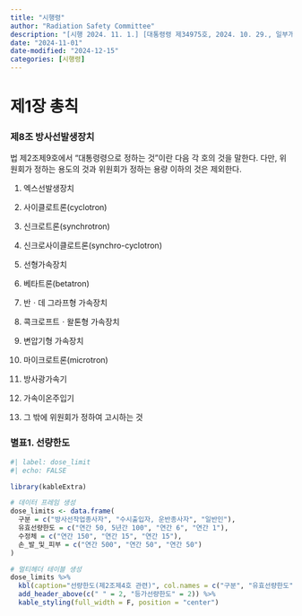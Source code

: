 ```yaml
---
title: "시행령"
author: "Radiation Safety Committee"
description: "[시행 2024. 11. 1.] [대통령령 제34975호, 2024. 10. 29., 일부개정]"
date: "2024-11-01"
date-modified: "2024-12-15"
categories: [시행령]
---
```


# 제1장 총칙

### 제8조 방사선발생장치

::: {.callout-note title="제8조(방사선발생장치)" collapse="open" appearance="minimal"}
법 제2조제9호에서 “대통령령으로 정하는 것”이란 다음 각 호의 것을 말한다.
다만, 위원회가 정하는 용도의 것과 위원회가 정하는 용량 이하의 것은 제외한다.

1.  엑스선발생장치

2.  사이클로트론(cyclotron)

3.  신크로트론(synchrotron)

4.  신크로사이클로트론(synchro-cyclotron)

5.  선형가속장치

6.  베타트론(betatron)

7.  반ㆍ데 그라프형 가속장치

8.  콕크로프트ㆍ왈톤형 가속장치

9.  변압기형 가속장치

10. 마이크로트론(microtron)

11. 방사광가속기

12. 가속이온주입기

13. 그 밖에 위원회가 정하여 고시하는 것
:::


### 별표1. 선량한도

```r
#| label: dose_limit
#| echo: FALSE

library(kableExtra)

# 데이터 프레임 생성
dose_limits <- data.frame(
  구분 = c("방사선작업종사자", "수시출입자, 운반종사자", "일반인"),
  유효선량한도 = c("연간 50, 5년간 100", "연간 6", "연간 1"),
  수정체 = c("연간 150", "연간 15", "연간 15"),
  손_발_및_피부 = c("연간 500", "연간 50", "연간 50")
)

# 멀티헤더 테이블 생성
dose_limits %>%
  kbl(caption="선량한도(제2조제4호 관련)", col.names = c("구분", "유효선량한도", "수정체", "손, 발 및 피부"), align = "c") %>%
  add_header_above(c(" " = 2, "등가선량한도" = 2)) %>%
  kable_styling(full_width = F, position = "center")
```


